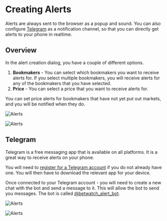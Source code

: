 # Creating Alerts

Alerts are always sent to the browser as a popup and sound. You can also configure [Telegram](#telegram) as a notification channel, so that you can directly get alerts to your phone in realtime.

## Overview

In the alert creation dialog, you have a couple of different options.

1. **Bookmakers** - You can select which bookmakers you want to receive alerts for. If you select multiple bookmakers, you will receive alerts for any of the bookmakers that you have selected.
2. **Price** - You can select a price that you want to receive alerts for.

You can set price alerts for bookmakers that have not yet put out markets, and you will be notified when they do.

![Alerts](/alerts-1.png)

![Alerts](/alerts-4.png)

## Telegram

Telegram is a free messaging app that is available on all platforms. It is a great way to receive alerts on your phone.

You will need to [register for a Telegram account](https://telegram.org/) if you do not already have one. You will then have to download the relevant app for your device.

Once connected to your Telegram account - you will need to create a new chat with the bot and send a message to it. This will allow the bot to send you messages. The bot is called [@betwatch_alert_bot](https://t.me/betwatch_alert_bot).

![Alerts](/alerts-2.png)

![Alerts](/alerts-3.png)
